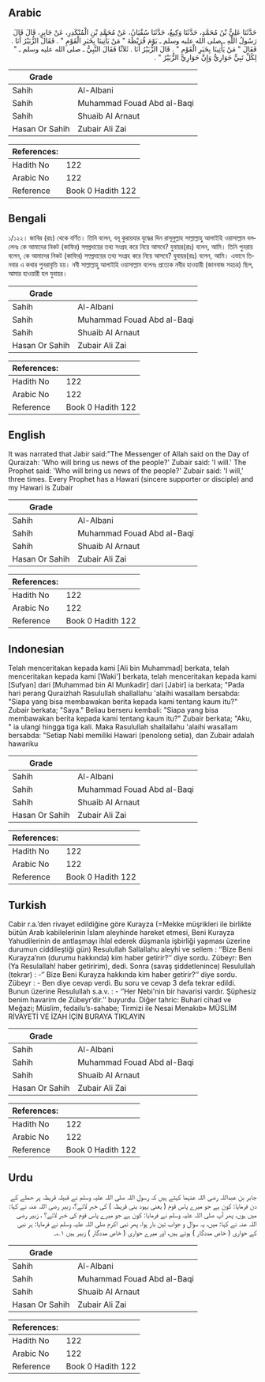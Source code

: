 ## Arabic


<div dir="rtl" lang="ar" style={{fontSize:'larger',backgroundColor:'#f8f9fa',padding:20}}>
حَدَّثَنَا عَلِيُّ بْنُ مُحَمَّدٍ، حَدَّثَنَا وَكِيعٌ، حَدَّثَنَا سُفْيَانُ، عَنْ مُحَمَّدِ بْنِ الْمُنْكَدِرِ، عَنْ جَابِرٍ، قَالَ قَالَ رَسُولُ اللَّهِ ـ صلى الله عليه وسلم ـ يَوْمَ قُرَيْظَةَ ‏"‏ مَنْ يَأْتِينَا بِخَبَرِ الْقَوْمِ ‏"‏ ‏.‏ فَقَالَ الزُّبَيْرُ أَنَا ‏.‏ فَقَالَ ‏"‏ مَنْ يَأْتِينَا بِخَبَرِ الْقَوْمِ ‏"‏ ‏.‏ قَالَ الزُّبَيْرُ أَنَا ‏.‏ ثَلاَثًا فَقَالَ النَّبِيُّ ـ صلى الله عليه وسلم ـ ‏"‏ لِكُلِّ نَبِيٍّ حَوَارِيٌّ وَإِنَّ حَوَارِيَّ الزُّبَيْرُ ‏"‏ ‏.‏
</div>
<div style={{backgroundColor:'#f8f9fa',padding:20, marginBottom: 10}}><table> <thead> <tr> <th>Grade</th> <th></th> </tr> </thead> <tbody> <tr><td>Sahih</td><td>Al-Albani</td></tr><tr><td>Sahih</td><td>Muhammad Fouad Abd al-Baqi</td></tr><tr><td>Sahih</td><td>Shuaib Al Arnaut</td></tr><tr><td>Hasan Or Sahih</td><td>Zubair Ali Zai</td></tr></tbody></table><table> <thead> <tr> <th>References:</th> <th></th> </tr> </thead> <tbody><tr><td>Hadith No</td><td>122</td></tr><tr><td>Arabic No</td><td>122</td></tr><tr><td>Reference</td><td>Book 0 Hadith 122</td></tr></tbody></table></div>

## Bengali


<div dir="ltr" lang="bn" style={{fontSize:'larger',backgroundColor:'#f8f9fa',padding:20}}>
১/১২২। জাবির (রাঃ) থেকে বর্ণিত। তিনি বলেন, বনূ কুরায়যার যুদ্ধের দিন রাসূলুল্লাহ সাল্লাল্লাহু আলাইহি ওয়াসাল্লাম বললেনঃ কে আমাদের নিকট (কাফির) সম্প্রদায়ের তথ্য সংগ্রহ করে নিয়ে আসবে? যুবায়র(রাঃ) বলেন, আমি। তিনি পুনরায় বলেন, কে আমাদের নিকট (কাফির) সম্প্রদায়ের তথ্য সংগ্রহ করে নিয়ে আসবে? যুবায়র(রাঃ) বলেন, আমি। এভাবে তিনবার এ কথার পুনরাবৃত্তি হয়। নবী সাল্লাল্লাহু আলাইহি ওয়াসাল্লাম বলেনঃ প্রত্যেক নবীর হাওয়ারী (জানবাজ সহচর) ছিল, আমার হাওয়ারী হল যুবায়র।
</div>
<div style={{backgroundColor:'#f8f9fa',padding:20, marginBottom: 10}}><table> <thead> <tr> <th>Grade</th> <th></th> </tr> </thead> <tbody> <tr><td>Sahih</td><td>Al-Albani</td></tr><tr><td>Sahih</td><td>Muhammad Fouad Abd al-Baqi</td></tr><tr><td>Sahih</td><td>Shuaib Al Arnaut</td></tr><tr><td>Hasan Or Sahih</td><td>Zubair Ali Zai</td></tr></tbody></table><table> <thead> <tr> <th>References:</th> <th></th> </tr> </thead> <tbody><tr><td>Hadith No</td><td>122</td></tr><tr><td>Arabic No</td><td>122</td></tr><tr><td>Reference</td><td>Book 0 Hadith 122</td></tr></tbody></table></div>

## English


<div dir="ltr" lang="en" style={{fontSize:'larger',backgroundColor:'#f8f9fa',padding:20}}>
It was narrated that Jabir said:"The Messenger of Allah said on the Day of Quraizah: 'Who will bring us news of the people?' Zubair said: 'I will.' The Prophet said: 'Who will bring us news of the people?' Zubair said: 'I will,' three times. Every Prophet has a Hawari (sincere supporter or disciple) and my Hawari is Zubair
</div>
<div style={{backgroundColor:'#f8f9fa',padding:20, marginBottom: 10}}><table> <thead> <tr> <th>Grade</th> <th></th> </tr> </thead> <tbody> <tr><td>Sahih</td><td>Al-Albani</td></tr><tr><td>Sahih</td><td>Muhammad Fouad Abd al-Baqi</td></tr><tr><td>Sahih</td><td>Shuaib Al Arnaut</td></tr><tr><td>Hasan Or Sahih</td><td>Zubair Ali Zai</td></tr></tbody></table><table> <thead> <tr> <th>References:</th> <th></th> </tr> </thead> <tbody><tr><td>Hadith No</td><td>122</td></tr><tr><td>Arabic No</td><td>122</td></tr><tr><td>Reference</td><td>Book 0 Hadith 122</td></tr></tbody></table></div>

## Indonesian


<div dir="ltr" lang="id" style={{fontSize:'larger',backgroundColor:'#f8f9fa',padding:20}}>
Telah menceritakan kepada kami [Ali bin Muhammad] berkata, telah menceritakan kepada kami [Waki'] berkata, telah menceritakan kepada kami [Sufyan] dari [Muhammad bin Al Munkadir] dari [Jabir] ia berkata; "Pada hari perang Quraizhah Rasulullah shallallahu 'alaihi wasallam bersabda: "Siapa yang bisa membawakan berita kepada kami tentang kaum itu?" Zubair berkata; "Saya." Beliau berseru kembali: "Siapa yang bisa membawakan berita kepada kami tentang kaum itu?" Zubair berkata; "Aku, " ia ulangi hingga tiga kali. Maka Rasulullah shallallahu 'alaihi wasallam bersabda: "Setiap Nabi memiliki Hawari (penolong setia), dan Zubair adalah hawariku
</div>
<div style={{backgroundColor:'#f8f9fa',padding:20, marginBottom: 10}}><table> <thead> <tr> <th>Grade</th> <th></th> </tr> </thead> <tbody> <tr><td>Sahih</td><td>Al-Albani</td></tr><tr><td>Sahih</td><td>Muhammad Fouad Abd al-Baqi</td></tr><tr><td>Sahih</td><td>Shuaib Al Arnaut</td></tr><tr><td>Hasan Or Sahih</td><td>Zubair Ali Zai</td></tr></tbody></table><table> <thead> <tr> <th>References:</th> <th></th> </tr> </thead> <tbody><tr><td>Hadith No</td><td>122</td></tr><tr><td>Arabic No</td><td>122</td></tr><tr><td>Reference</td><td>Book 0 Hadith 122</td></tr></tbody></table></div>

## Turkish


<div dir="ltr" lang="tr" style={{fontSize:'larger',backgroundColor:'#f8f9fa',padding:20}}>
Cabir r.a.’den rivayet edildiğine göre Kurayza (=Mekke müşrikleri ile birlikte bütün Arab kabilelerinin İslam aleyhinde hareket etmesi, Beni Kurayza Yahudilerinin de antlaşmayı ihlal ederek düşmanla işbirliği yapması üzerine durumun ciddileştiği gün) Resulullah Sallallahu aleyhi ve sellem : ‘’Bize Beni Kurayza’nın (durumu hakkında) kim haber getirir?’’ diye sordu. Zübeyr: Ben (Ya Resulallah! haber getiririm), dedi. Sonra (savaş şiddetlenince) Resulullah (tekrar) : -‘’ Bize Beni Kurayza hakkında kim haber getirir?‘’ diye sordu. Zübeyr : - Ben diye cevap verdi. Bu soru ve cevap 3 defa tekrar edildi. Bunun üzerine Resulullah s.a.v. : - ‘’Her Nebi'nin bir havarisi vardır. Şüphesiz benim havarim de Zübeyr’dir.’’ buyurdu. Diğer tahric: Buhari cihad ve Meğazi; Müslim, fedailu’s-sahabe; Tirmizi ile Nesai Menakıb» MÜSLİM RİVAYETİ VE İZAH İÇİN BURAYA TIKLAYIN
</div>
<div style={{backgroundColor:'#f8f9fa',padding:20, marginBottom: 10}}><table> <thead> <tr> <th>Grade</th> <th></th> </tr> </thead> <tbody> <tr><td>Sahih</td><td>Al-Albani</td></tr><tr><td>Sahih</td><td>Muhammad Fouad Abd al-Baqi</td></tr><tr><td>Sahih</td><td>Shuaib Al Arnaut</td></tr><tr><td>Hasan Or Sahih</td><td>Zubair Ali Zai</td></tr></tbody></table><table> <thead> <tr> <th>References:</th> <th></th> </tr> </thead> <tbody><tr><td>Hadith No</td><td>122</td></tr><tr><td>Arabic No</td><td>122</td></tr><tr><td>Reference</td><td>Book 0 Hadith 122</td></tr></tbody></table></div>

## Urdu


<div dir="rtl" lang="ur" style={{fontSize:'larger',backgroundColor:'#f8f9fa',padding:20}}>
جابر بن عبداللہ رضی اللہ عنہما کہتے ہیں کہ رسول اللہ صلی اللہ علیہ وسلم نے قبیلہ قریظہ پر حملے کے دن فرمایا: کون ہے جو میرے پاس قوم ( یعنی یہود بنی قریظہ ) کی خبر لائے؟، زبیر رضی اللہ عنہ نے کہا: میں ہوں، پھر آپ صلی اللہ علیہ وسلم نے فرمایا: کون ہے جو میرے پاس قوم کی خبر لائے؟ ، زبیر رضی اللہ عنہ نے کہا: میں، یہ سوال و جواب تین بار ہوا، پھر نبی اکرم صلی اللہ علیہ وسلم نے فرمایا: ہر نبی کے حواری ( خاص مددگار ) ہوتے ہیں، اور میرے حواری ( خاص مددگار ) زبیر ہیں ۱؎۔
</div>
<div style={{backgroundColor:'#f8f9fa',padding:20, marginBottom: 10}}><table> <thead> <tr> <th>Grade</th> <th></th> </tr> </thead> <tbody> <tr><td>Sahih</td><td>Al-Albani</td></tr><tr><td>Sahih</td><td>Muhammad Fouad Abd al-Baqi</td></tr><tr><td>Sahih</td><td>Shuaib Al Arnaut</td></tr><tr><td>Hasan Or Sahih</td><td>Zubair Ali Zai</td></tr></tbody></table><table> <thead> <tr> <th>References:</th> <th></th> </tr> </thead> <tbody><tr><td>Hadith No</td><td>122</td></tr><tr><td>Arabic No</td><td>122</td></tr><tr><td>Reference</td><td>Book 0 Hadith 122</td></tr></tbody></table></div>